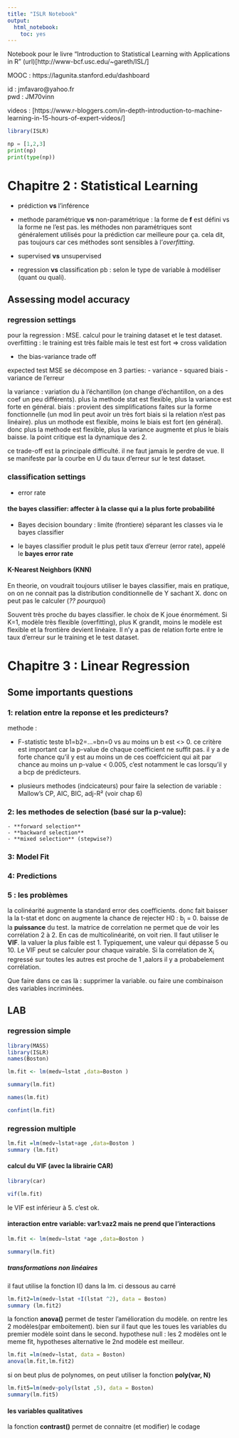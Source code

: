 ```yaml
---
title: "ISLR Notebook"
output:
  html_notebook: 
    toc: yes
---
```


Notebook pour le livre "Introduction to Statistical Learning with Applications in R" 
(url)[http://www-bcf.usc.edu/~gareth/ISL/]

MOOC : https://lagunita.stanford.edu/dashboard

id : jmfavaro@yahoo.fr  
pwd : JM70vinn

videos : [https://www.r-bloggers.com/in-depth-introduction-to-machine-learning-in-15-hours-of-expert-videos/]



```r
library(ISLR)
```
```python
np = [1,2,3]
print(np)
print(type(np))
```

# Chapitre 2 : Statistical Learning

- prédiction **vs** l'inférence

- methode paramétrique **vs** non-paramétrique : la forme de **f** est défini vs la forme ne l'est pas.
les méthodes non paramétriques sont généralement utilisés pour la prédiction car meilleure pour ça. cela dit, pas toujours car ces méthodes sont sensibles à l'*overfitting*.

- supervised **vs** unsupervised 

- regression **vs** classification pb : selon le type de variable à modéliser (quant ou quali). 

## Assessing model accuracy

### regression settings

pour la regression : MSE. calcul pour le training dataset et le test dataset.
overfitting : le training est très faible mais le test est fort
=> cross validation

- the bias-variance trade off

expected test MSE se décompose en 3 parties:
    - variance
    - squared biais
    - variance de l'erreur
    
la variance : variation du à l'échantillon (on change d'échantillon, on a des coef un peu différents). plus la methode stat est flexible, plus la variance est forte en général.
biais : provient des simplifications faites sur la forme fonctionnelle (un mod lin peut avoir un très fort biais si la relation n'est pas linéaire). plus un mothode est flexible, moins le biais est fort (en général).
donc plus la methode est flexible, plus la variance augmente et plus le biais baisse. la point critique est la dynamique des 2.

ce trade-off est la principale difficulté. il ne faut jamais le perdre de vue. Il se manifeste par la courbe en U du taux d'erreur sur le test dataset.




### classification settings

- error rate

#### the bayes classifier:  affecter à la classe qui a la plus forte probabilité

- Bayes decision boundary : limite (frontiere) séparant les classes via le bayes classifier

- le bayes classifier produit le plus petit taux d'erreur (error rate), appelé le **bayes error rate**

#### K-Nearest Neighbors (KNN)

En theorie, on voudrait toujours utiliser le bayes classifier, mais en pratique, on on ne connait pas la distribution conditionnelle de Y sachant X. donc on peut pas le calculer (*?? pourquoi*)

Souvent très proche du bayes classifier. le choix de K joue énormément. Si K=1, modèle très flexible (overfitting), plus K grandit, moins le modèle est flexible et la frontière devient linéaire. Il n'y a pas de relation forte entre le taux d'erreur sur le training et le test dataset.


# Chapitre 3 : Linear Regression

## Some importants questions

### 1: relation entre la reponse et les predicteurs?

methode : 

- F-statistic teste b1=b2=...=bn=0 vs au moins un b est <> 0. ce critère est important car la p-value de chaque coefficient ne suffit pas. il y a de forte chance qu'il y est au moins un de ces coeffcicient qui ait par chance au moins un p-value < 0.005, c'est notamment le cas lorsqu'il y a bcp de prédicteurs.

- plusieurs methodes (indcicateurs) pour faire la selection de variable : Mallow's CP, AIC, BIC, adj-R² (voir chap 6)    

### 2: les methodes de selection (basé sur la p-value): 

    - **forward selection**
    - **backward selection**
    - **mixed selection** (stepwise?)
    

### 3: Model Fit

### 4: Predictions

### 5 : les problèmes

la colinéarité augmente la standard error des coefficients. donc fait baisser la la t-stat et donc on augmente la chance de rejecter H0 : b~j~ = 0. baisse de la **puissance** du test. la matrice de correlation ne permet que de voir les corrélation 2 à 2. En cas de multicolinéarité, on voit rien. Il faut utiliser le **VIF**. la valuer la plus faible est 1. Typiquement, une valeur qui dépasse 5 ou 10. Le VIF peut se calculer pour chaque vairable. Si la corrélation de X~i~  regressé sur toutes les autres est proche de 1 ,aalors il y a probabelement corrélation.

Que faire dans ce cas là : supprimer la variable. ou faire une combinaison des variables incriminées.

## LAB

### regression simple

```r
library(MASS)
library(ISLR)
names(Boston)

lm.fit <- lm(medv∼lstat ,data=Boston )

summary(lm.fit)

names(lm.fit)

confint(lm.fit)

```

### regression multiple

```r
lm.fit =lm(medv∼lstat+age ,data=Boston )
summary (lm.fit)
```

#### calcul du VIF (avec la librairie CAR)

```r
library(car)

vif(lm.fit)

```

le VIF est inférieur à 5. c'est ok.

#### interaction entre variable:  var1:vaz2  mais ne prend que l'interactions

```r

lm.fit <- lm(medv∼lstat *age ,data=Boston )

summary(lm.fit)


```


##### transformations non linéaires

il faut utilise la fonction I() dans la lm. ci dessous au carré

```r

lm.fit2=lm(medv~lstat +I(lstat ^2), data = Boston)
summary (lm.fit2)

```

la fonction **anova()** permet de tester l'amélioration du modèle. on rentre les 2 modèles(par emboitement). bien sur il faut que les toues les variables du premier modèle soint dans le second. hypothese null : les 2 modèles ont le meme fit, hypotheses alternative le 2nd modèle est meilleur.

```r
lm.fit =lm(medv∼lstat, data = Boston)
anova(lm.fit,lm.fit2)

```


si on beut plus de polynomes, on peut utiliser la fonction **poly(var, N)**

```r

lm.fit5=lm(medv~poly(lstat ,5), data = Boston)
summary(lm.fit5)
```

#### les variables qualitatives

la fonction **contrast()** permet de connaitre (et modifier) le codage













